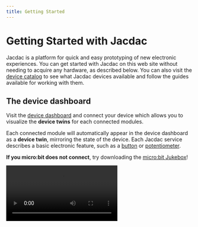 ```yaml
---
title: Getting Started
---
```


# Getting Started with Jacdac

Jacdac is a platform for quick and easy prototyping of new
electronic experiences. You can get started with Jacdac on this
web site without needing to acquire any hardware, as described
below. You can also visit the [device catalog](/devices) to see
what Jacdac devices available and follow the guides available for
working with them.

## The device dashboard

Visit the [device dashboard](/dashboard) and connect your device
which allows you to visualize the **device twins** for each connected modules.

Each connected module will automatically appear in the device dashboard as a **device twin**,
mirroring the state of the device. Each Jacdac service describes a basic electronic feature, such as a
[button](/services/button) or [potentiometer](/services/potentiometer).


**If you micro:bit does not connect**, try downloading the [micro:bit Jukebox](/clients/makecode/microbit-jukebox/)!

<Video label="Connecting to the device dashboard" src="dashboard-connect" />

## Simulators

Start a button simulator and slider simulator, by clicking on the button icon and then searching for the slider simulator
as shown below:

<Video
    label="Starting simulators in the device dashboard"
    src="dashboard-simulators"
/>

## Programming with simulators

Once you are familiar with the simulators, you can dive into programming
with simulators using a variety of [client programming languages](/clients)
supported by Jacdac. **These very same programs will work against Jacdac devices**,
no software change required, when connected to the computer (brain) running
the client code; a brain could be a low-powered Jacdac device or a laptop/desktop computer.
The Jacdac object model and supporting runtime is available in [JavaScript/TypeScript](/clients/javascript),
[.NET](/clients/dotnet), and [Python](/clients/python), as well as [MakeCode](/clients/makecode).

### MakeCode

To get started programming with MakeCode, browse the [MakeCode Jacdac projects](/clients/makecode/projects).
From here, you can open MakeCode directly with the push of a button,
loading the needed Jacdac libraries. MakeCode has in-browser programming and
integrates the Jacdac simulators into the debugging experience.

### .NET

[Get started with .NET](/clients/dotnet/getting-started/)
to program with Jacdac (no hardware required) in [C#](https://dotnet.microsoft.com/en-us/languages/csharp)
or [F#](https://dotnet.microsoft.com/en-us/languages/fsharp). After this, you can
try out some of the [.NET Jacdac Projects](/clients/dotnet/projects/).

### JavaScript/TypeScript

If you program in JavaScript/TypeScript, you can use create a web page or a Node.JS script to execute Jacdac applications. Read more about the [Jacdac TypeScript APIs](/clients/javascript) and
the [Jacdac object model](/clients/javascript/jdom).

You can also use the [Jacdac Command Line Interface](/clients/cli),
a Node.js program, to start a local websocket server that acts as a bridge between the Jacdac dashboard and a
your code. This allows you to run your code using the latest version of the web
developer tools.

Read more about other [Jacdac web integration points](/clients/more#web-integration),
including React and hosting Jacdac in an IFrame.

### Python

[Get started with Python](/clients/python/), which also supports connecting to the web-hosted device dashboard.
More projects coming soon.
